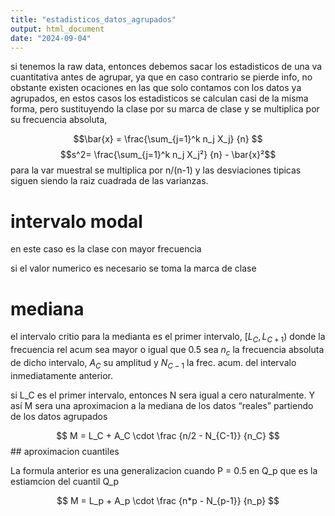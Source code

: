 ```yaml
---
title: "estadisticos_datos_agrupados"
output: html_document
date: "2024-09-04"
---
```


si tenemos la raw data, entonces debemos sacar los estadisticos de una va cuantitativa antes de agrupar, ya que en caso contrario se pierde info, no obstante existen ocaciones en las que solo contamos con los datos ya agrupados, en estos casos los estadisticos se calculan casi de la misma forma, pero sustituyendo la clase por su marca de clase y se multiplica por su frecuencia absoluta,

$$\bar{x} = \frac{\sum_{j=1}^k n_j X_j} {n} $$
$$s^2= \frac{\sum_{j=1}^k n_j X_j²} {n} - \bar{x}²$$
para la var muestral se multiplica por n/(n-1) y las desviaciones tipicas siguen siendo la raiz cuadrada de las varianzas.

# intervalo modal

en este caso es la clase con mayor frecuencia 

si el valor numerico es necesario se toma la marca de clase

# mediana

el intervalo critio para la medianta es el primer intervalo, $[L_C,L_{C+1})$ donde la frecuencia rel acum sea mayor o igual que 0.5
sea $n_c$ la frecuencia absoluta de dicho intervalo, $A_C$ su amplitud y $N_{C-1}$ la frec. acum. del intervalo inmediatamente anterior.

si L_C es el primer intervalo, entonces N sera igual a cero naturalmente. Y así M sera una aproximacion a la mediana de los datos "reales" partiendo de los datos agrupados

$$ M = L_C + A_C \cdot \frac {n/2 - N_{C-1}} {n_C} $$ 
## aproximacion cuantiles

La formula anterior es una generalizacion cuando P = 0.5 en Q_p que es la estiamcion del cuantil Q_p 

$$ M = L_p + A_p \cdot \frac {n*p - N_{p-1}} {n_p} $$


